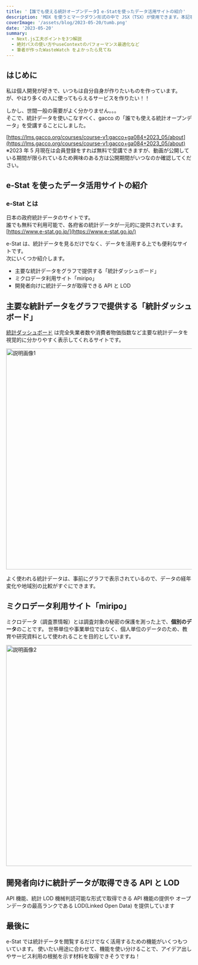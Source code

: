 ```yaml
---
title: '【誰でも使える統計オープンデータ】e-Statを使ったデータ活用サイトの紹介'
description: 'MDX を使うとマークダウン形式の中で JSX（TSX）が使用できます。本記事では動的ルーティングでMDXページを表示する方法を解説します。'
coverImage: '/assets/blog/2023-05-20/tumb.png'
date: '2023-05-20'
summary:
  - Next.js工夫ポイントを3つ解説
  - 絶対パスの使い方やuseContextのパフォーマンス最適化など
  - 筆者が作ったWasteWatch をよかったら見てね
---
```


## はじめに

私は個人開発が好きで、いつもは自分自身が作りたいものを作っています。  
が、やはり多くの人に使ってもらえるサービスを作りたい！！

しかし、世間一般の需要がよく分かりません。。。  
そこで、統計データを使いこなすべく、gacco の「誰でも使える統計オープンデータ」を受講することにしました。

[https://lms.gacco.org/courses/course-v1:gacco+ga084+2023_05/about](https://lms.gacco.org/courses/course-v1:gacco+ga084+2023_05/about)  
※2023 年 5 月現在は会員登録をすれば無料で受講できますが、動画が公開している期間が限られているため興味のある方は公開期間がいつなのか確認してください。

## e-Stat を使ったデータ活用サイトの紹介

### e-Stat とは

日本の政府統計データのサイトです。  
誰でも無料で利用可能で、各府省の統計データが一元的に提供されています。  
[https://www.e-stat.go.jp/](https://www.e-stat.go.jp/)

e-Stat は、統計データを見るだけでなく、データを活用する上でも便利なサイトです。  
次にいくつか紹介します。

- 主要な統計データをグラフで提供する「統計ダッシュボード」
- ミクロデータ利用サイト「miripo」
- 開発者向けに統計データが取得できる API と LOD

## 主要な統計データをグラフで提供する「統計ダッシュボード」

[統計ダッシュボード](https://dashboard.e-stat.go.jp/) は完全失業者数や消費者物価指数など主要な統計データを視覚的に分かりやすく表示してくれるサイトです。

<Image
  className='mx-auto h-auto'
  src='/assets/blog/2023-05-20/image1.png'
  alt='説明画像1'
  width='600'
  height='600'
/>

よく使われる統計データは、事前にグラフで表示されているので、データの経年変化や地域別の比較がすぐにできます。

## ミクロデータ利用サイト「miripo」

ミクロデータ（調査票情報）とは調査対象の秘密の保護を測った上で、**個別のデータ**のことです。
世帯単位や事業単位ではなく、個人単位のデータのため、教育や研究資料として使われることを目的としています。

<Image
  className='mx-auto h-auto'
  src='/assets/blog/2023-05-20/image2.png'
  alt='説明画像2'
  width='600'
  height='600'
/>

## 開発者向けに統計データが取得できる API と LOD

API 機能、統計 LOD
機械判読可能な形式で取得できる API 機能の提供や
オープンデータの最高ランクである LOD(Linked Open Data)
を提供しています

## 最後に

e-Stat では統計データを閲覧するだけでなく活用するための機能がいくつもついています。
使いたい用途に合わせて、機能を使い分けることで、アイデア出しやサービス利用の根拠を示す材料を取得できそうですね！
